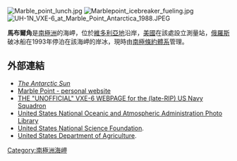 [[Image:Marble_point_lunch.jpg|thumb]]
[[Image:Marblepoint_icebreaker_fueling.jpg|thumb]]
[[Image:UH-1N_VXE-6_at_Marble_Point_Antarctica_1988.JPEG|thumb]]

'''馬布爾角'''是[[南極洲|南極洲]]的海岬，位於[[維多利亞地|維多利亞地]]沿岸，[[美國|美國]]在該處設立測量站，[[俄羅斯|俄羅斯]]破冰船在1993年停泊在該海岬的岸冰，現時由[[南極條約體系|南極條約體系]]管理。

==外部連結==
*[http://antarcticsun.usap.gov/ ''The Antarctic Sun'']
*[http://davecarpenter.tripod.com/marble.htm Marble Point - personal website]
*[http://www.vaq34.com/ THE "UNOFFICIAL" VXE-6 WEBPAGE for the (late-RIP) US Navy Squadron]
*[http://www.photolib.noaa.gov/ United States National Oceanic and Atmospheric Administration Photo Library]
*[http://www.nsf.gov/ United States National Science Foundation].
*[http://www.nrcs.usda.gov/ United States Department of Agriculture].

{{coord|77|26|S|163|50|E|source:itwiki_region:AQ|display=title}}

{{Antarctica-geo-stub}}
[[Category:南極洲海岬|Category:南極洲海岬]]
